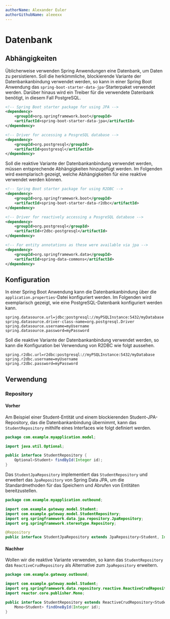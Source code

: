 ```yaml
---
authorName: Alexander Euler
authorGithubName: aleeexx
---
```


# Datenbank

## Abhängigkeiten

Üblicherweise verwenden Spring Anwendungen eine Datenbank, um Daten zu persistieren. Soll die herkömmliche,
blockierende Variante der Datenbankanbindung verwendet werden, so kann in einer Spring Boot Anwendung das
`spring-boot-starter-data-jpa`-Starterpaket verwendet werden. Darüber hinaus wird ein Treiber für die
verwendete Datenbank benötigt, in diesem Fall PostgreSQL.

```xml
<!-- Spring Boot starter package for using JPA -->
<dependency>
    <groupId>org.springframework.boot</groupId>
    <artifactId>spring-boot-starter-data-jpa</artifactId>
</dependency>

<!-- Driver for accessing a PosgreSQL database -->
<dependency>
    <groupId>org.postgresql</groupId>
    <artifactId>postgresql</artifactId>
</dependency>
```

Soll die reaktive Variante der Datenbankanbindung verwendet werden, müssen entsprechende Abhängigkeiten
hinzugefügt werden. Im Folgenden wird exemplarisch gezeigt, welche Abhängigkeiten für eine reaktive
verwendet werden können.

```xml
<!-- Spring Boot starter package for using R2DBC -->
<dependency>
    <groupId>org.springframework.boot</groupId>
    <artifactId>spring-boot-starter-data-r2dbc</artifactId>
</dependency>

<!-- Driver for reactively accessing a PosgreSQL database -->
<dependency>
    <groupId>org.postgresql</groupId>
    <artifactId>r2dbc-postgresql</artifactId>
</dependency>

<!-- For entity annotations as these were available via jpa -->
<dependency>
    <groupId>org.springframework.data</groupId>
    <artifactId>spring-data-commons</artifactId>
</dependency>
```

## Konfiguration

In einer Spring Boot Anwendung kann die Datenbankanbindung über die `application.properties`-Datei konfiguriert werden.
Im Folgenden wird exemplarisch gezeigt, wie eine PostgreSQL-Datenbank konfiguriert werden kann.

```properties
spring.datasource.url=jdbc:postgresql://myPSQLInstance:5432/myDatabase
spring.datasource.driver-class-name=org.postgresql.Driver
spring.datasource.username=myUsername
spring.datasource.password=myPassword
```

Soll die reaktive Variante der Datenbankanbindung verwendet werden, so kann die Konfiguration bei
Verwendung von R2DBC wie folgt aussehen.

```properties
spring.r2dbc.url=r2dbc:postgresql://myPSQLInstance:5432/myDatabase
spring.r2dbc.username=myUsername
spring.r2dbc.password=myPassword
```

## Verwendung

### Repository

#### Vorher

Am Beispiel einer Student-Entität und einem blockierenden Student-JPA-Repository, das die Datenbankanbindung übernimmt,
kann das `StudentRepository` mithilfe eines Interfaces wie folgt definiert werden.

```java
package com.example.myapplication.model;

import java.util.Optional;

public interface StudentRepository {
    Optional<Student> findById(Integer id);
}
```

Das `StudentJpaRepository` implementiert das `StudentRepository` und erweitert das `JpaRepository` von Spring Data JPA,
um die Standardmethoden für das Speichern und Abrufen von Entitäten bereitzustellen.

```java
package com.example.myapplication.outbound;

import com.example.gateway.model.Student;
import com.example.gateway.model.StudentRepository;
import org.springframework.data.jpa.repository.JpaRepository;
import org.springframework.stereotype.Repository;

@Repository
public interface StudentJpaRepository extends JpaRepository<Student, Integer>, StudentRepository {}
```

#### Nachher

Wollen wir die reaktive Variante verwenden, so kann das `StudentRepository` das `ReactiveCrudRepository`
als Alternative zum `JpaRepository` erweitern.

```java
package com.example.gateway.outbound;

import com.example.gateway.model.Student;
import org.springframework.data.repository.reactive.ReactiveCrudRepository;
import reactor.core.publisher.Mono;

public interface StudentRepository extends ReactiveCrudRepository<Student, Integer> {
    Mono<Student> findOneById(Integer id);
}
```
